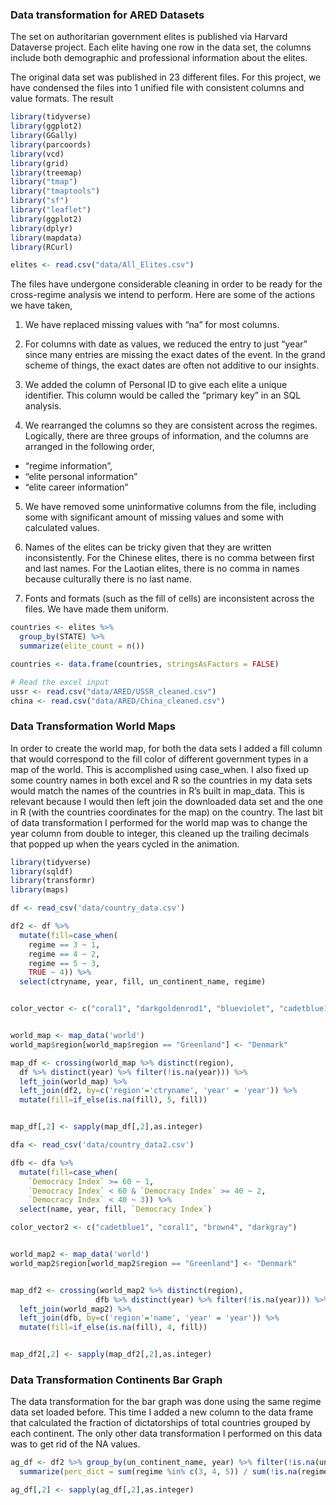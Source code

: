 ### Data transformation for ARED Datasets

The set on authoritarian government elites is published via Harvard Dataverse project. Each elite having one row in the data set, the columns include both demographic and professional information about the elites.

The original data set was published in 23 different files. For this project, we have condensed the files into 1 unified file with consistent columns and value formats. The result

```r
library(tidyverse)
library(ggplot2)
library(GGally)
library(parcoords)
library(vcd)
library(grid)
library(treemap)
library("tmap")
library("tmaptools")
library("sf")
library("leaflet")
library(ggplot2)
library(dplyr)
library(mapdata)
library(RCurl)
```

```r
elites <- read.csv("data/All_Elites.csv")

```

The files have undergone considerable cleaning in order to be ready for the cross-regime analysis we intend to perform. Here are some of the actions we have taken,


1. We have replaced missing values with "na" for most columns. 

2. For columns with date as values, we reduced the entry to just "year" since many entries are missing the exact dates of the event. In the grand scheme of things, the exact dates are often not additive to our insights.

3. We added the column of Personal ID to give each elite a unique identifier. This column would be called the "primary key" in an SQL analysis.

4. We rearranged the columns so they are consistent across the regimes. Logically, there are three groups of information, and the columns are arranged in the following order,

- "regime information", 
- "elite personal information"
- "elite career information"

5. We have removed some uninformative columns from the file, including some with significant amount of missing values and some with calculated values.

6. Names of the elites can be tricky given that they are written inconsistently. For the Chinese elites, there is no comma between first and last names. For the Laotian elites, there is no comma in names because culturally there is no last name.

7. Fonts and formats (such as the fill of cells) are inconsistent across the files. We have made them uniform.

```r
countries <- elites %>%
  group_by(STATE) %>%
  summarize(elite_count = n())

countries <- data.frame(countries, stringsAsFactors = FALSE)

```

```r
# Read the excel input
ussr <- read.csv("data/ARED/USSR_cleaned.csv")
china <- read.csv("data/ARED/China_cleaned.csv")

```


### Data Transformation World Maps

In order to create the world map, for both the data sets I added a fill column that would correspond to the fill color of different government types in a map of the world. This is accomplished using case_when. I also fixed up some country names in both excel and R so the countries in my data sets would match the names of the countries in R’s built in map_data. This is relevant because I would then left join the downloaded data set and the one in R (with the countries coordinates for the map) on the country. The last bit of data transformation I performed for the world map was to change the year column from double to integer, this cleaned up the trailing decimals that popped up when the years cycled in the animation.

```r

library(tidyverse)
library(sqldf)
library(transformr)
library(maps)

df <- read_csv('data/country_data.csv')

df2 <- df %>% 
  mutate(fill=case_when(
    regime == 3 ~ 1,
    regime == 4 ~ 2,
    regime == 5 ~ 3,
    TRUE ~ 4)) %>% 
  select(ctryname, year, fill, un_continent_name, regime)


color_vector <- c("coral1", "darkgoldenrod1", "blueviolet", "cadetblue1", "darkgray")


world_map <- map_data('world')
world_map$region[world_map$region == "Greenland"] <- "Denmark"

map_df <- crossing(world_map %>% distinct(region), 
  df %>% distinct(year) %>% filter(!is.na(year))) %>% 
  left_join(world_map) %>% 
  left_join(df2, by=c('region'='ctryname', 'year' = 'year')) %>% 
  mutate(fill=if_else(is.na(fill), 5, fill))


map_df[,2] <- sapply(map_df[,2],as.integer)

```

```r

dfa <- read_csv('data/country_data2.csv')

dfb <- dfa %>% 
  mutate(fill=case_when(
    `Democracy Index` >= 60 ~ 1,
    `Democracy Index` < 60 & `Democracy Index` >= 40 ~ 2,
    `Democracy Index` < 40 ~ 3)) %>% 
  select(name, year, fill, `Democracy Index`)

color_vector2 <- c("cadetblue1", "coral1", "brown4", "darkgray")


world_map2 <- map_data('world')
world_map2$region[world_map2$region == "Greenland"] <- "Denmark"


map_df2 <- crossing(world_map2 %>% distinct(region), 
                   dfb %>% distinct(year) %>% filter(!is.na(year))) %>% 
  left_join(world_map2) %>% 
  left_join(dfb, by=c('region'='name', 'year' = 'year')) %>% 
  mutate(fill=if_else(is.na(fill), 4, fill))


map_df2[,2] <- sapply(map_df2[,2],as.integer)

```


### Data Transformation Continents Bar Graph

The data transformation for the bar graph was done using the same regime data set loaded before. This time I added a new column to the data frame that calculated the fraction of dictatorships of total countries grouped by each continent. The only other data transformation I performed on this data was to get rid of the NA values.

```r

ag_df <- df2 %>% group_by(un_continent_name, year) %>% filter(!is.na(un_continent_name)) %>% 
  summarize(perc_dict = sum(regime %in% c(3, 4, 5)) / sum(!is.na(regime)))

ag_df[,2] <- sapply(ag_df[,2],as.integer)

```








